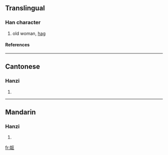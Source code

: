 {{see|嫗}}

==Translingual==
===Han character===
{{Han char|rn=38|rad=女|as=04|sn=7|four=|canj=女尸大 (VSK)}}
# old woman, [[hag]]
====References====
{{Han ref|kx=0257.101|hdz=21030.020|uh=59AA|ud=22954}}
----
==Cantonese==
===Hanzi===
{{yue-hanzi|jyut=|y=yu2}}
# {{defn|Cantonese}}
----
==Mandarin==
===Hanzi===
{{cmn-hanzi|tra=嫗|pin=[[yù]] ([[yu4]])|wg=yü<sup>4</sup>}}
# {{defn|Mandarin}}

[[fr:妪]]
